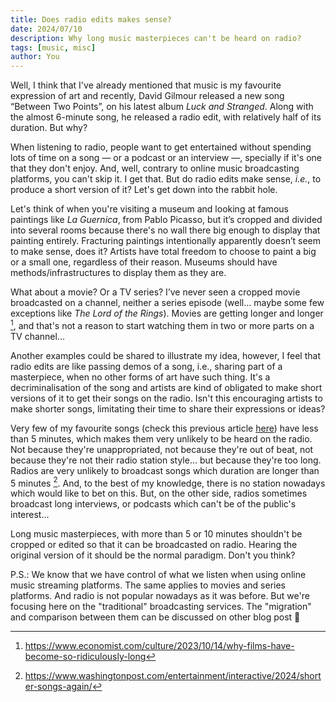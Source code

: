 ```yaml
---
title: Does radio edits makes sense?
date: 2024/07/10
description: Why long music masterpieces can't be heard on radio?
tags: [music, misc]
author: You
---
```


Well, I think that I've already mentioned that music is my favourite expression of art and recently, David Gilmour released a new song “Between Two Points”, on his latest album _Luck and Stranged_. Along with the almost 6-minute song, he released a radio edit, with relatively half of its duration. But why?

When listening to radio, people want to get entertained without spending lots of time on a song — or a podcast or an interview —, specially if it's one that they don't enjoy. And, well, contrary to online music broadcasting platforms, you can't skip it. I get that. But do radio edits make sense, _i.e._, to produce a short version of it? Let's get down into the rabbit hole.

Let's think of when you're visiting a museum and looking at famous paintings like _La Guernica_, from Pablo Picasso, but it’s cropped and divided into several rooms because there's no wall there big enough to display that painting entirely. Fracturing paintings intentionally apparently doesn’t seem to make sense, does it? Artists have total freedom to choose to paint a big or a small one, regardless of their reason. Museums should have methods/infrastructures to display them as they are.

What about a movie? Or a TV series? I’ve never seen a cropped movie broadcasted on a channel, neither a series episode (well... maybe some few exceptions like _The Lord of the Rings_). Movies are getting longer and longer [^1], and that's not a reason to start watching them in two or more parts on a TV channel...

Another examples could be shared to illustrate my idea, however, I feel that radio edits are like passing demos of a song, i.e., sharing part of a masterpiece, when no other forms of art have such thing. It's a decriminalisation of the song and artists are kind of obligated to make short versions of it to get their songs on the radio. Isn't this encouraging artists to make shorter songs, limitating their time to share their expressions or ideas?

Very few of my favourite songs (check this previous article [here](/posts/music-dystopia)) have less than 5 minutes, which makes them very unlikely to be heard on the radio. Not because they're unappropriated, not because they're out of beat, not because they're not their radio station style... but because they're too long. Radios are very unlikely to broadcast songs which duration are longer than 5 minutes [^2]. And, to the best of my knowledge, there is no station nowadays which would like to bet on this. But, on the other side, radios sometimes broadcast long interviews, or podcasts which can't be of the public's interest...

Long music masterpieces, with more than 5 or 10 minutes shouldn't be cropped or edited so that it can be broadcasted on radio. Hearing the original version of it should be the normal paradigm. Don't you think?

P.S.: We know that we have control of what we listen when using online music streaming platforms. The same applies to movies and series platforms. And radio is not popular nowadays as it was before. But we're focusing here on the "traditional" broadcasting services. The "migration" and comparison between them can be discussed on other blog post 🙂

[^1]: https://www.economist.com/culture/2023/10/14/why-films-have-become-so-ridiculously-long
[^2]: https://www.washingtonpost.com/entertainment/interactive/2024/shorter-songs-again/
